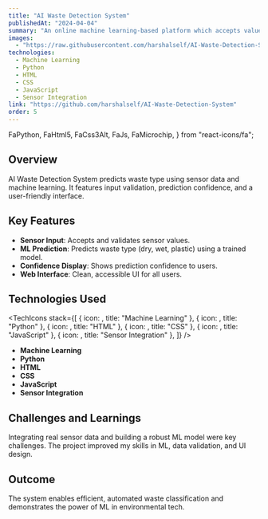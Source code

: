 ```yaml
---
title: "AI Waste Detection System"
publishedAt: "2024-04-04"
summary: "An online machine learning-based platform which accepts values of sensors and then predicts the waste type as dry, wet, or plastic. Features sensor input validation, prediction confidence display, and user-friendly web interface for waste classification."
images:
  - "https://raw.githubusercontent.com/harshalself/AI-Waste-Detection-System/refs/heads/main/Screenshot%201.png"
technologies:
  - Machine Learning
  - Python
  - HTML
  - CSS
  - JavaScript
  - Sensor Integration
link: "https://github.com/harshalself/AI-Waste-Detection-System"
order: 5
---
```


  FaPython,
  FaHtml5,
  FaCss3Alt,
  FaJs,
  FaMicrochip,
} from "react-icons/fa";

## Overview

AI Waste Detection System predicts waste type using sensor data and machine learning. It features input validation, prediction confidence, and a user-friendly interface.

## Key Features

- **Sensor Input**: Accepts and validates sensor values.
- **ML Prediction**: Predicts waste type (dry, wet, plastic) using a trained model.
- **Confidence Display**: Shows prediction confidence to users.
- **Web Interface**: Clean, accessible UI for all users.

## Technologies Used

<TechIcons
  stack={[
    { icon: <SiTensorflow size={32} />, title: "Machine Learning" },
    { icon: <FaPython size={32} />, title: "Python" },
    { icon: <FaHtml5 size={32} />, title: "HTML" },
    { icon: <FaCss3Alt size={32} />, title: "CSS" },
    { icon: <FaJs size={32} />, title: "JavaScript" },
    { icon: <FaMicrochip size={32} />, title: "Sensor Integration" },
  ]}
/>

- **Machine Learning**
- **Python**
- **HTML**
- **CSS**
- **JavaScript**
- **Sensor Integration**

## Challenges and Learnings

Integrating real sensor data and building a robust ML model were key challenges. The project improved my skills in ML, data validation, and UI design.

## Outcome

The system enables efficient, automated waste classification and demonstrates the power of ML in environmental tech.
